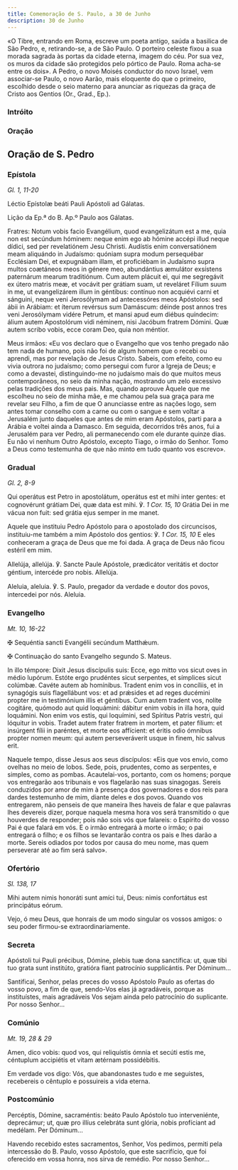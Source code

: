 ```yaml
---
title: Comemoração de S. Paulo, a 30 de Junho
description: 30 de Junho
---
```


<aside>
  «O Tibre, entrando em Roma, escreve um poeta antigo, saúda a basilica de São
  Pedro, e, retirando-se, a de São Paulo. O porteiro celeste fixou a sua morada
  sagrada às portas da cidade eterna, imagem do céu. Por sua vez, os muros da
  cidade são protegidos pelo pórtico de Paulo. Roma acha-se entre os dois». A
  Pedro, o novo Moisés conductor do novo Israel, vem associar-se Paulo, o novo
  Aarão, mais eloquente do que o primeiro, escolhido desde o seio materno para
  anunciar as riquezas da graça de Cristo aos Gentios (Or., Grad., Ep.).
</aside>

### Intróito


<LinkCard href="/missal/santos/01-25#intróito" title="Conversão de S. Paulo" />

### Oração

<LinkCard href="/missal/santos/01-25#oração" title="Conversão de S. Paulo" />

## Oração de S. Pedro

<LinkCard
  href="/missal/santos/02-22#oração"
  title="Cadeira de S. Pedro em Roma"
/>

### Epístola

<em>Gl. 1, 11-20</em>

<div class="side-by-side not-content">

Léctio Epístolæ beáti Pauli Apóstoli ad Gálatas.

Lição da Ep.ª do B. Ap.º Paulo aos Gálatas.

Fratres: Notum vobis facio Evangélium, quod evangelizátum est a me, quia non est secúndum hóminem: neque enim ego ab hómine accépi illud neque dídici, sed per revelatiónem Jesu Christi. Audístis enim conversatiónem meam aliquándo in Judaísmo: quóniam supra modum persequébar Ecclésiam Dei, et expugnábam illam, et proficiébam in Judaísmo supra multos coætáneos meos in génere meo, abundántius æmulátor exsístens paternárum mearum traditiónum. Cum autem plácuit ei, qui me segregávit ex útero matris meæ, et vocávit per grátiam suam, ut reveláret Fílium suum in me, ut evangelizárem illum in géntibus: contínuo non acquiévi carni et sánguini, neque veni Jerosólymam ad antecessóres meos Apóstolos: sed ábii in Arábiam: et íterum revérsus sum Damáscum: déinde post annos tres veni Jerosólymam vidére Petrum, et mansi apud eum diébus quíndecim: álium autem Apostolórum vidi néminem, nisi Jacóbum fratrem Dómini. Quæ autem scribo vobis, ecce coram Deo, quia non méntior.

Meus irmãos: «Eu vos declaro que o Evangelho que vos tenho pregado não tem nada de humano, pois não foi de algum homem que o recebi ou aprendi, mas por revelação de Jesus Cristo. Sabeis, com efeito, como eu vivia outrora no judaísmo; como persegui com furor a Igreja de Deus; e como a devastei, distinguindo-me no judaísmo mais do que muitos meus contemporâneos, no seio da minha nação, mostrando um zelo excessivo pelas tradições dos meus pais. Mas, quando aprouve Àquele que me escolheu no seio de minha mãe, e me chamou pela sua graça para me revelar seu Filho, a fim de que O anunciasse entre as nações logo, sem antes tomar conselho com a carne ou com o sangue e sem voltar a Jerusalém junto daqueles que antes de mim eram Apóstolos, parti para a Arábia e voltei ainda a Damasco. Em seguida, decorridos três anos, fui a Jerusalém para ver Pedro, ali permanecendo com ele durante quinze dias. Eu não vi nenhum Outro Apóstolo, excepto Tiago, o irmão do Senhor. Tomo a Deus como testemunha de que não minto em tudo quanto vos escrevo».

</div>

### Gradual

<em>Gl. 2, 8-9</em>

<div class="side-by-side not-content">

Qui operátus est Petro in apostolátum, operátus est et mihi inter gentes: et cognovérunt grátiam Dei, quæ data est mihi. ℣. <em>1 Cor. 15, 10</em> Grátia Dei in me vácua non fuit: sed grátia ejus semper in me manet.

Aquele que instituiu Pedro Apóstolo para o apostolado dos circuncisos, instituiu-me também a mim Apóstolo dos gentios: ℣. <em>1 Cor. 15, 10</em> E eles conheceram a graça de Deus que me foi dada. A graça de Deus não ficou estéril em mim.

Allelúja, allelúja. ℣. Sancte Paule Apóstole, prædicátor veritátis et doctor géntium, intercéde pro nobis. Allelúja.

Aleluia, aleluia. ℣. S. Paulo, pregador da verdade e doutor dos povos, intercedei por nós. Aleluia.

</div>

### Evangelho

<em>Mt. 10, 16-22</em>

<div class="side-by-side not-content">

<span class="cross text-red-500">✠</span> Sequéntia sancti Evangélii secúndum
Matthǽum.

<span class="cross text-red-500">✠</span> Continuação do santo Evangelho segundo
S. Mateus.

In illo témpore: Dixit Jesus discípulis suis: Ecce, ego mitto vos sicut oves in médio lupórum. Estóte ergo prudéntes sicut serpentes, et símplices sicut colúmbæ. Cavéte autem ab homínibus. Tradent enim vos in concíliis, et in synagógis suis flagellábunt vos: et ad prǽsides et ad reges ducémini propter me in testimónium illis et géntibus. Cum autem tradent vos, nolíte cogitáre, quómodo aut quid loquámini: dábitur enim vobis in illa hora, quid loquámini. Non enim vos estis, qui loquímini, sed Spíritus Patris vestri, qui lóquitur in vobis. Tradet autem frater fratrem in mortem, et pater fílium: et insúrgent fílii in paréntes, et morte eos affícient: et éritis odio ómnibus propter nomen meum: qui autem perseveráverit usque in finem, hic salvus erit.

Naquele tempo, disse Jesus aos seus discípulos: «Eis que vos envio, como ovelhas no meio de lobos. Sede, pois, prudentes, como as serpentes, e simples, como as pombas. Acautelai-vos, portanto, com os homens; porque vos entregarão aos tribunais e vos flagelarão nas suas sinagogas. Sereis conduzidos por amor de mim à presença dos governadores e dos reis para dardes testemunho de mim, diante deles e dos povos. Quando vos entregarem, não penseis de que maneira lhes haveis de falar e que palavras lhes devereis dizer, porque naquela mesma hora vos será transmitido o que houverdes de responder; pois não sois vós que falareis: o Espírito do vosso Pai é que falará em vós. E o irmão entregará à morte o irmão; o pai entregará o filho; e os filhos se levantarão contra os pais e lhes darão a morte. Sereis odiados por todos por causa do meu nome, mas quem perseverar até ao fim será salvo».

</div>

### Ofertório

<em>Sl. 138, 17</em>

<div class="side-by-side not-content">

Mihi autem nimis honoráti sunt amíci tui, Deus: nimis confortátus est principátus eórum.

Vejo, ó meu Deus, que honrais de um modo singular os vossos amigos: o seu poder firmou-se extraordinariamente.

</div>

### Secreta

<div class="side-by-side not-content">

Apóstoli tui Pauli précibus, Dómine, plebis tuæ dona sanctífica: ut, quæ tibi tuo grata sunt institúto, gratióra fiant patrocínio supplicántis. Per Dóminum...

Santificai, Senhor, pelas preces do vosso Apóstolo Paulo as ofertas do vosso povo, a fim de que, sendo-Vos elas já agradáveis, porque as instituístes, mais agradáveis Vos sejam ainda pelo patrocínio do suplicante. Por nosso Senhor...

</div>

### Comúnio

<em>Mt. 19, 28 & 29</em>

<div class="side-by-side not-content">

Amen, dico vobis: quod vos, qui reliquístis ómnia et secúti estis me, céntuplum accipiétis et vitam ætérnam possidébitis.

Em verdade vos digo: Vós, que abandonastes tudo e me seguistes, recebereis o cêntuplo e possuireis a vida eterna.

</div>

### Postcomúnio

<div class="side-by-side not-content">

Percéptis, Dómine, sacraméntis: beáto Paulo Apóstolo tuo interveniénte, deprecámur; ut, quæ pro illíus celebráta sunt glória, nobis profíciant ad medélam. Per Dóminum...

Havendo recebido estes sacramentos, Senhor, Vos pedimos, permiti pela intercessão do B. Paulo, vosso Apóstolo, que este sacrifício, que foi oferecido em vossa honra, nos sirva de remédio. Por nosso Senhor...

</div>
